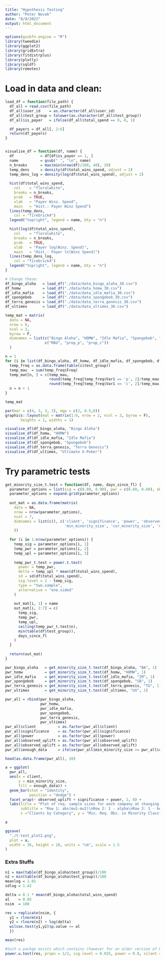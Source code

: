 ```yaml
---
title: "Hypothesis Testing"
author: "Peter Novak"
date: "8/8/2022"
output: html_document
---
```


```r
options(gsubfn.engine = "R")
library(tweedie)
library(ggplot2)
library(gridExtra)
library(fitdistrplus)
library(plotly)
library(sqldf)
library(remotes)
```

# Load in data and clean:

```r
load_df = function(file_path) {
  df_all = read.csv(file_path)
  df_all$user_id    = as.character(df_all$user_id)
  df_all$test_group = tolower(as.character(df_all$test_group))
  df_all$is_payer   = ifelse(df_all$total_spend == 0, 0, 1)

  df_payers = df_all[, 2:6]
  return(df_payers)
}


visualise_df = function(df, name) {
  df            = df[df$is_payer == 1, ]
  name          = gsub(" ", "\n", name)
  n_breaks      = max(min(nrow(df)/200, 40), 20)
  temp_dens     = density(df$total_wins_spend, adjust = 2)
  temp_dens_log = density(log(df$total_wins_spend), adjust = 2)
  
  hist(df$total_wins_spend,
    col    = "floralwhite",
    breaks = n_breaks,
    prob   = TRUE,
    xlab   = "Payer Winz. Spend",
    main   = "Hist.: Payer Winz Spend")
  lines(temp_dens,
    col = "firebrick4")
  legend("topright", legend = name, bty = "n")

  hist(log(df$total_wins_spend),
    col    = "floralwhite",
    breaks = n_breaks,
    prob   = TRUE,
    xlab   = "Payer log(Winz. Spend)",
    main   = "Hist.: Payer ln(Winz Spend)")
  lines(temp_dens_log,
    col = "firebrick4")
  legend("topright", legend = name, bty = "n")
}
```

```r
# Change these:
df_bingo_aloha   = load_df("./data/data_bingo_aloha_30.csv")
df_homw          = load_df("./data/data_homw_30.csv")
df_idle_mafia    = load_df("./data/data_idle_mafia_30.csv")
df_spongebob     = load_df("./data/data_spongebob_30.csv")
df_terra_genesis = load_df("./data/data_terra_genesis_30.csv")
df_ultimex       = load_df("./data/data_ultimex_30.csv")
```

```r
temp_mat = matrix(
  data = NA,
  nrow = 6,
  ncol = 3,
  byrow = F,
  dimnames = list(c("Bingo Aloha", "HOMW", "Idle Mafia", "Spongebob", "Terra Genesis", "Ultimate X-Poker"),
                  c("MAU", "prop_p", "prop_c"))
  )

n = 1
for (i in list(df_bingo_aloha, df_homw, df_idle_mafia, df_spongebob, df_terra_genesis, df_ultimex)) {
  temp_freq = as.data.frame(table(i$test_group))
  temp_mau  = sum(temp_freq$Freq)
  temp_mat[n, ] = c(temp_mau,
                    round(temp_freq[temp_freq$Var1 == 'p', 2]/temp_mau, 2),
                    round(temp_freq[temp_freq$Var1 == 'c', 2]/temp_mau, 2))
  n = n + 1
}

temp_mat
```

```r
par(mar = c(4, 3, 3, 3), mgp = c(2, 0.5,0))
graphics::layout(mat = matrix(1:6, nrow = 2, ncol = 3, byrow = F),
       heights = 1, widths = 1)

visualise_df(df_bingo_aloha, "Bingo Aloha")
visualise_df(df_homw, "HOMW")
visualise_df(df_idle_mafia, "Idle Mafia")
visualise_df(df_spongebob, "Spongebob")
visualise_df(df_terra_genesis, "Terra Genesis")
visualise_df(df_ultimex, "Ultimate X-Poker")
```

# Try parametric tests

```r
get_minority_size_t.test = function(df, name, days_since_fl) {
  parameter_options = list(sig = c(0.80, 0.90), pwr = c(0.60, 0.80), obs_diff = c(0.2, 0.1))
  parameter_options = expand.grid(parameter_options)
  
  out_mat = as.data.frame(matrix(
    data = NA,
    nrow = nrow(parameter_options),
    ncol = 7,
    dimnames = list(c(), c('client', 'significance', 'power', 'observed_uplift',
                           'min_minority_size', 'cur_minority_size', 'days_since_AB'))
    ))
  
  for (i in 1:nrow(parameter_options)) {
    temp_sig = parameter_options[i, 1]
    temp_pwr = parameter_options[i, 2]
    temp_upl = parameter_options[i, 3]
  
    temp_pwr_t.test = power.t.test(
      power = temp_pwr,
      delta = temp_upl * mean(df$total_wins_spend),
      sd = sd(df$total_wins_spend),
      sig.level = 1 - temp_sig,
      type = "two.sample",
      alternative = "one.sided"
    )
  
    out_mat[i, 1] = name
    out_mat[i, 2:7] = c(
      temp_sig,
      temp_pwr,
      temp_upl,
      ceiling(temp_pwr_t.test$n),
      min(table(df$test_group)),
      days_since_fl
    )
  }
  
  return(out_mat)
}
```

```r
pwr_bingo_aloha   = get_minority_size_t.test(df_bingo_aloha, "BA", 1)
pwr_homw          = get_minority_size_t.test(df_homw, "HOMW", 1)
pwr_idle_mafia    = get_minority_size_t.test(df_idle_mafia, "IM", 1)
pwr_spongebob     = get_minority_size_t.test(df_spongebob, "SB", 1)
pwr_terra_genesis = get_minority_size_t.test(df_terra_genesis, "TG", 1)
pwr_ultimex       = get_minority_size_t.test(df_ultimex, "UX", 1)

pwr_all = rbind(pwr_bingo_aloha,
                pwr_homw,
                pwr_idle_mafia,
                pwr_spongebob,
                pwr_terra_genesis,
                pwr_ultimex)
pwr_all$client          = as.factor(pwr_all$client)
pwr_all$significance    = as.factor(pwr_all$significance)
pwr_all$power           = as.factor(pwr_all$power)
pwr_all$observed_uplift = as.factor(pwr_all$observed_uplift)
pwr_all$observed_uplift = as.factor(pwr_all$observed_uplift)
pwr_all$enough_data     = ifelse(pwr_all$min_minority_size >= pwr_all$cur_minority_size, "no", "yes")

head(as.data.frame(pwr_all), 10)
```

```r
a = ggplot(
  pwr_all,
  aes(x = client,
      y = min_minority_size,
      fill = enough_data)) +
  geom_bar(stat = "identity",
           position = "dodge") +
  facet_wrap(~ observed_uplift + significance + power, 1, 8) +
  labs(title = "Plot of req. sample sizes for each company at changing levels of power, significance and hypothesised difference of means - t.test",
       subtitle = "Row 1: abs(mu1-mu2)\nRow 2: 1 - alpha\nRow 3: 1 - beta",
       x ="Clients by Category", y = "Min. Req. Obs. in Minority Class")

a

ggsave(
  "./t-test_plot2.png",
  plot = a,
  width = 36, height = 10, units = "cm", scale = 1.5
)
```


### Extra Stuffs

```r
n1 = max(table(df_bingo_aloha$test_group))/100
n2 = min(table(df_bingo_aloha$test_group))/100
meanlog = 2.01
sdlog = 1.42

delta = 0.1 * mean(df_bingo_aloha$total_wins_spend)
al    = 0.05
nsim  = 100

res = replicate(nsim, {
  y1 = rlnorm(n1)
  y2 = rlnorm(n2) + log(delta)
  wilcox.test(y1,y2)$p.value <= al
  })

mean(res)
```

```r
#Such a packge exists which contains (however for an older version of R):
power.u.test(res, propn = 1/2, sig.level = 0.025, power = 0.8, silent = F)
```



